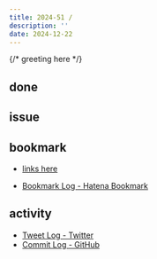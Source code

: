 ```yaml
---
title: 2024-51 / 
description: ''
date: 2024-12-22
---
```


{/* greeting here */}

## done

### 

## issue

### 

## bookmark

- [links here]()


- [Bookmark Log - Hatena Bookmark](https://b.hatena.ne.jp/Ryo_K/bookmark)

## activity

<Tweet tweetLink="" />
<Instagram instagramId="" />
<YouTube youTubeId="" />

- [Tweet Log - Twitter](https://twitter.com/search?q=(from%3Alegnoh)%20until%3A2024-12-22%20since%3A2024-12-16%20-filter%3Areplies&src=typed_query)
- [Commit Log - GitHub](https://github.com/legnoh?tab=overview&from=2024-12-16&to=2024-12-22)
